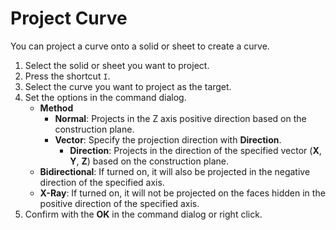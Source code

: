 
# Project Curve

<Reference shortcut="I" command="Project Curve" button="Right of the command bar" />

You can project a curve onto a solid or sheet to create a curve.

1. Select the solid or sheet you want to project.
2. Press the shortcut `I`.
3. Select the curve you want to project as the target.
4. Set the options in the command dialog.
   - **Method**
     - **Normal**: Projects in the Z axis positive direction based on the construction plane.
     - **Vector**: Specify the projection direction with **Direction**.
       - **Direction**: Projects in the direction of the specified vector (**X**, **Y**, **Z**) based on the construction plane.
   - **Bidirectional**: If turned on, it will also be projected in the negative direction of the specified axis.
   - **X-Ray**: If turned on, it will not be projected on the faces hidden in the positive direction of the specified axis.
5. Confirm with the **OK** in the command dialog or right click.

